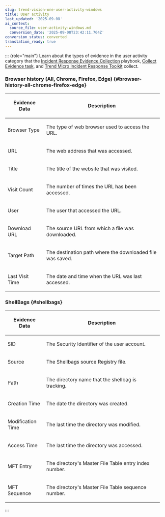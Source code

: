 ```yaml
---
slug: trend-vision-one-user-activity-windows
title: User activity
last_updated: '2025-09-08'
ai_context:
  source_file: user-activity-windows.md
  conversion_date: '2025-09-08T23:42:11.704Z'
conversion_status: converted
translation_ready: true
---
```


::: {role="main"}
Learn about the types of evidence in the user activity category that the [Incident Response Evidence Collection](create-ir-collection-playbooks.mdx) playbook, [Collect Evidence task](collect-evidence-task.mdx), and [Trend Micro Incident Response Toolkit](manual-evidence-collection.mdx) collect.

### Browser history (All, Chrome, Firefox, Edge) {#browser-history-all-chrome-firefox-edge}

<table>
<colgroup>
<col style="width: 25%" />
<col style="width: 75%" />
</colgroup>
<thead>
<tr>
<th><p>Evidence Data</p></th>
<th><p>Description</p></th>
</tr>
</thead>
<tbody>
<tr>
<td><p>Browser Type</p></td>
<td><p>The type of web browser used to access the URL.</p></td>
</tr>
<tr>
<td><p>URL</p></td>
<td><p>The web address that was accessed.</p></td>
</tr>
<tr>
<td><p>Title</p></td>
<td><p>The title of the website that was visited.</p></td>
</tr>
<tr>
<td><p>Visit Count</p></td>
<td><p>The number of times the URL has been accessed.</p></td>
</tr>
<tr>
<td><p>User</p></td>
<td><p>The user that accessed the URL.</p></td>
</tr>
<tr>
<td><p>Download URL</p></td>
<td><p>The source URL from which a file was downloaded.</p></td>
</tr>
<tr>
<td><p>Target Path</p></td>
<td><p>The destination path where the downloaded file was saved.</p></td>
</tr>
<tr>
<td><p>Last Visit Time</p></td>
<td><p>The date and time when the URL was last accessed.</p></td>
</tr>
</tbody>
</table>

### ShellBags {#shellbags}

<table>
<colgroup>
<col style="width: 25%" />
<col style="width: 75%" />
</colgroup>
<thead>
<tr>
<th><p>Evidence Data</p></th>
<th><p>Description</p></th>
</tr>
</thead>
<tbody>
<tr>
<td><p>SID</p></td>
<td><p>The Security Identifier of the user account.</p></td>
</tr>
<tr>
<td><p>Source</p></td>
<td><p>The Shellbags source Registry file.</p></td>
</tr>
<tr>
<td><p>Path</p></td>
<td><p>The directory name that the shellbag is tracking.</p></td>
</tr>
<tr>
<td><p>Creation Time</p></td>
<td><p>The date the directory was created.</p></td>
</tr>
<tr>
<td><p>Modification Time</p></td>
<td><p>The last time the directory was modified.</p></td>
</tr>
<tr>
<td><p>Access Time</p></td>
<td><p>The last time the directory was accessed.</p></td>
</tr>
<tr>
<td><p>MFT Entry</p></td>
<td><p>The directory's Master File Table entry index number.</p></td>
</tr>
<tr>
<td><p>MFT Sequence</p></td>
<td><p>The directory's Master File Table sequence number.</p></td>
</tr>
</tbody>
</table>
:::
